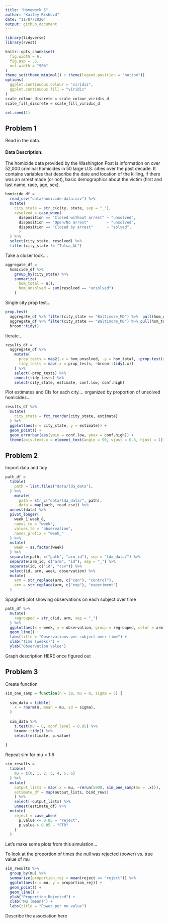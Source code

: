 ```yaml
---
title: "Homework 5"
author: "Kailey Rishovd"
date: "11/87/2020"
output: github_document
---
```


```r
library(tidyverse)
library(rvest)

knitr::opts_chunk$set(
  fig.width = 6, 
  fig.asp = .6, 
  out.width = "90%"
)
theme_set(theme_minimal() + theme(legend.position = "bottom"))
options(
  ggplot.continuous.colour = "viridis", 
  ggplot.continuous.fill = "viridis"
)
scale_colour_discrete = scale_colour_viridis_d
scale_fill_discrete = scale_fill_viridis_d

set.seed(1)
```

## Problem 1 

Read in the data. 

#### Data Description: 

The homicide data provided by the Washington Post is information on over 52,000 criminal homicides in 50 large U.S. cities over the past decade. It contains variables that describe the date and location of the killing, if there was an arrest made (or not), basic demographics about the victim (first and last name, race, age, sex). 

```r
homicide_df = 
  read_csv("data/homicide-data.csv") %>% 
  mutate(
    city_state = str_c(city, state, sep = "_"), 
    resolved = case_when(
      disposition == "Closed without arrest" ~ "unsolved", 
      disposition == "Open/No arrest"        ~ "unsolved", 
      disposition == "Closed by arrest"      ~ "solved",
      )
  ) %>% 
  select(city_state, resolved) %>% 
  filter(city_state != "Tulsa_AL")
```

Take a closer look.... 

```r
aggregate_df = 
  homicide_df %>%
    group_by(city_state) %>% 
    summarize(
      hom_total = n(), 
      hom_unsolved = sum(resolved == "unsolved")
    )
```

Single city prop test...

```r
prop.test(
  aggregate_df %>% filter(city_state == "Baltimore_MD") %>%  pull(hom_unsolved), 
  aggregate_df %>% filter(city_state == "Baltimore_MD") %>% pull(hom_total)) %>% 
  broom::tidy()
```

Iterate... 

```r
results_df =
  aggregate_df %>% 
    mutate(
      prop_tests = map2(.x = hom_unsolved, .y = hom_total, ~prop.test(x = .x, n = .y)), 
      tidy_tests = map(.x = prop_tests, ~broom::tidy(.x))
    ) %>% 
    select(-prop_tests) %>% 
    unnest(tidy_tests) %>% 
    select(city_state, estimate, conf.low, conf.high)
```


Plot estimates and CIs for each city.... organized by proportion of unsolved homicides...

```r
results_df %>% 
  mutate(
    city_state = fct_reorder(city_state, estimate)
  ) %>% 
  ggplot(aes(x = city_state, y = estimate)) + 
  geom_point() + 
  geom_errorbar(aes(ymin = conf.low, ymax = conf.high)) + 
  theme(axis.text.x = element_text(angle = 90, vjust = 0.5, hjust = 1))
```


## Problem 2 

Import data and tidy

```r
path_df = 
  tibble(
    path = list.files("data/lda_data"), 
  ) %>% 
    mutate(
      path = str_c("data/lda_data/", path), 
      data = map(path, read_csv)) %>%
  unnest(data) %>% 
  pivot_longer(
    week_1:week_8, 
    names_to = "week", 
    values_to = "observation", 
    names_prefix = "week_"
  ) %>%
  mutate(
    week = as.factor(week)
  ) %>% 
  separate(path, c("path", "arm_id"), sep = "lda_data/") %>% 
  separate(arm_id, c("arm", "id"), sep = "_") %>% 
  separate(id, c("id", "csv")) %>% 
  select(id, arm, week, observation) %>% 
  mutate(
    arm = str_replace(arm, c("con"), "control"), 
    arm = str_replace(arm, c("exp"), "experiment")
  )
```

Spaghetti plot showing observations on each subject over time

```r
path_df %>% 
  mutate(
    regrouped = str_c(id, arm, sep = "_")
  ) %>% 
  ggplot(aes(x = week, y = observation, group = regrouped, color = arm)) +
  geom_line() +
  labs(title = "Observations per subject over time") +
  xlab("Time (weeks)") + 
  ylab("Observation Value")
```

Graph description HERE once figured out

## Problem 3 

Create function

```r
sim_one_samp = function(n = 30, mu = 0, sigma = 5) { 
  
  sim_data = tibble(
    x = rnorm(n, mean = mu, sd = sigma),
  )
  
  sim_data %>% 
    t.test(mu = 0, conf.level = 0.95) %>% 
    broom::tidy() %>% 
    select(estimate, p.value)
  
}
```

Repeat sim for mu = 1:6 

```r
sim_results = 
  tibble(
    mu = c(0, 1, 2, 3, 4, 5, 6)
  ) %>% 
  mutate(
    output_lists = map(.x = mu, ~rerun(5000, sim_one_samp(mu = .x))), 
    estimate_df = map(output_lists, bind_rows)
    ) %>% 
    select(-output_lists) %>% 
    unnest(estimate_df) %>% 
  mutate(
    reject = case_when(
      p.value <= 0.05 ~ "reject", 
      p.value > 0.05 ~ "FTR"
    )
  )
```

Let's make some plots from this simulation... 

To look at the proportion of times the null was rejected (power) vs. true value of mu

```r
sim_results %>% 
  group_by(mu) %>% 
  summarize(proportion_rej = mean(reject == "reject")) %>% 
  ggplot(aes(x = mu, y = proportion_rej)) +
  geom_point() +
  geom_line() + 
  ylab("Proportion Rejected") +
  xlab("Mu (mean)") +
  labs(title = "Power per mu value")
```

Describe the association here




